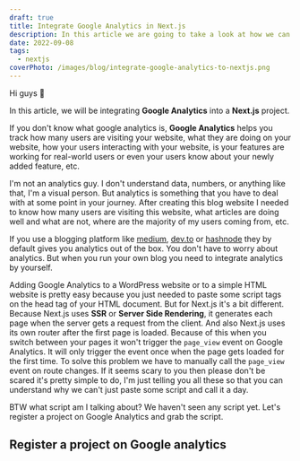 ```yaml
---
draft: true
title: Integrate Google Analytics in Next.js
description: In this article we are going to take a look at how we can integrate Google Analytics in a Next.js project
date: 2022-09-08
tags:
  - nextjs
coverPhoto: /images/blog/integrate-google-analytics-to-nextjs.png
---
```


Hi guys 👋

In this article, we will be integrating **Google Analytics** into a **Next.js** project.

If you don't know what google analytics is, **Google Analytics** helps you track how many users are visiting your website, what they are doing on your website, how your users interacting with your website, is your features are working for real-world users or even your users know about your newly added feature, etc.

I'm not an analytics guy. I don't understand data, numbers, or anything like that, I'm a visual person. But analytics is something that you have to deal with at some point in your journey. After creating this blog website I needed to know how many users are visiting this website, what articles are doing well and what are not, where are the majority of my users coming from, etc.

If you use a blogging platform like [medium](https://medium.com), [dev.to](https://dev.to) or [hashnode](https://hashnode.com) they by default gives you analytics out of the box. You don't have to worry about analytics. But when you run your own blog you need to integrate analytics by yourself.

Adding Google Analytics to a WordPress website or to a simple HTML website is pretty easy because you just needed to paste some script tags on the head tag of your HTML document. But for Next.js it's a bit different. Because Next.js uses **SSR** or **Server Side Rendering**, it generates each page when the server gets a request from the client. And also Next.js uses its own router after the first page is loaded. Because of this when you switch between your pages it won't trigger the `page_view` event on Google Analytics. It will only trigger the event once when the page gets loaded for the first time. To solve this problem we have to manually call the `page_view` event on route changes. If it seems scary to you then please don't be scared it's pretty simple to do, I'm just telling you all these so that you can understand why we can't just paste some script and call it a day.

BTW what script am I talking about? We haven't seen any script yet. Let's register a project on Google Analytics and grab the script.

## Register a project on Google analytics
